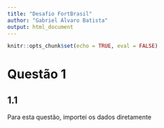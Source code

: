 ```yaml
---
title: "Desafio FortBrasil"
author: "Gabriel Alvaro Batista"
output: html_document
---
```


```r
knitr::opts_chunk$set(echo = TRUE, eval = FALSE)
```

# Questão 1
## 1.1

Para esta questão, importei os dados diretamente